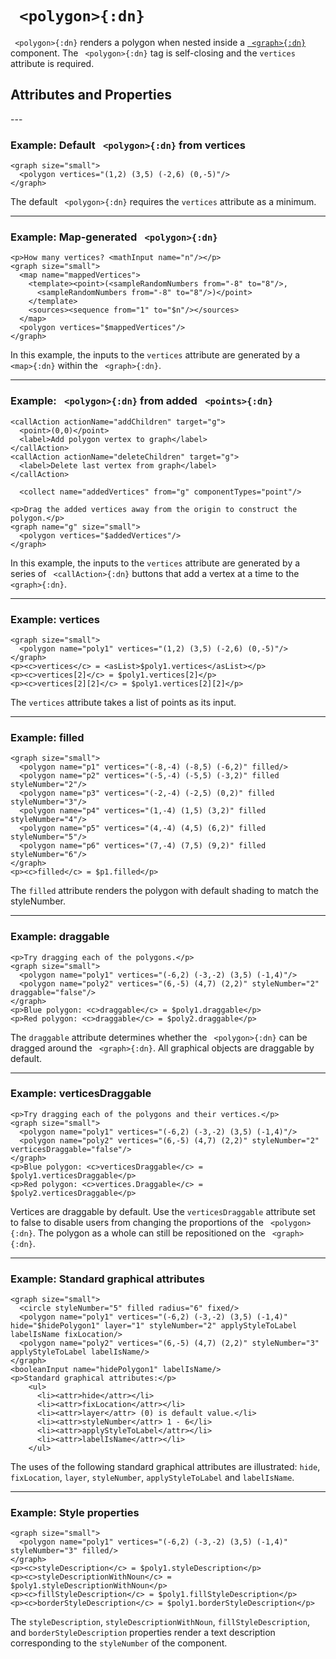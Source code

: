 


# ` <polygon>{:dn}`


` <polygon>{:dn}` renders a polygon when nested inside a [` <graph>{:dn}`](graph.mdx) component. The ` <polygon>{:dn}` tag is self-closing and the `vertices` attribute is required.

## Attributes and Properties 
 <AttrDisplay name='polygon'/> 
 <PropDisplay name='polygon'/>
---

### Example: Default ` <polygon>{:dn}` from vertices


```doenet-editor-horiz
<graph size="small">
  <polygon vertices="(1,2) (3,5) (-2,6) (0,-5)"/>
</graph>
```



The default ` <polygon>{:dn}` requires the `vertices` attribute as a minimum.



---

### Example: Map-generated ` <polygon>{:dn}`


```doenet-editor-horiz
<p>How many vertices? <mathInput name="n"/></p>
<graph size="small">
  <map name="mappedVertices">
    <template><point>(<sampleRandomNumbers from="-8" to="8"/>, 
      <sampleRandomNumbers from="-8" to="8"/>)</point>
    </template>
    <sources><sequence from="1" to="$n"/></sources>
  </map>
  <polygon vertices="$mappedVertices"/>
</graph>
```



In this example, the inputs to the `vertices` attribute are generated by a ` <map>{:dn}` within the ` <graph>{:dn}`.



---

### Example: ` <polygon>{:dn}` from added ` <points>{:dn}`


```doenet-editor-horiz
<callAction actionName="addChildren" target="g">
  <point>(0,0)</point>
  <label>Add polygon vertex to graph</label>
</callAction>
<callAction actionName="deleteChildren" target="g">
  <label>Delete last vertex from graph</label>
</callAction>

  <collect name="addedVertices" from="g" componentTypes="point"/>

<p>Drag the added vertices away from the origin to construct the polygon.</p>
<graph name="g" size="small">
  <polygon vertices="$addedVertices"/>
</graph>
```



In this example, the inputs to the `vertices` attribute are generated by a series of ` <callAction>{:dn}` buttons that add a vertex at a time to the ` <graph>{:dn}`.



---

### Example: vertices


```doenet-editor-horiz
<graph size="small">
  <polygon name="poly1" vertices="(1,2) (3,5) (-2,6) (0,-5)"/>
</graph>
<p><c>vertices</c> = <asList>$poly1.vertices</asList></p>
<p><c>vertices[2]</c> = $poly1.vertices[2]</p>
<p><c>vertices[2][2]</c> = $poly1.vertices[2][2]</p>
```



The `vertices` attribute takes a list of points as its input.



---

### Example: filled


```doenet-editor-horiz
<graph size="small">
  <polygon name="p1" vertices="(-8,-4) (-8,5) (-6,2)" filled/>
  <polygon name="p2" vertices="(-5,-4) (-5,5) (-3,2)" filled styleNumber="2"/>
  <polygon name="p3" vertices="(-2,-4) (-2,5) (0,2)" filled styleNumber="3"/>
  <polygon name="p4" vertices="(1,-4) (1,5) (3,2)" filled styleNumber="4"/>
  <polygon name="p5" vertices="(4,-4) (4,5) (6,2)" filled styleNumber="5"/>
  <polygon name="p6" vertices="(7,-4) (7,5) (9,2)" filled styleNumber="6"/>
</graph>     
<p><c>filled</c> = $p1.filled</p>
```



The `filled` attribute renders the polygon with default shading to match the styleNumber.



---

### Example: draggable


```doenet-editor-horiz
<p>Try dragging each of the polygons.</p>
<graph size="small">
  <polygon name="poly1" vertices="(-6,2) (-3,-2) (3,5) (-1,4)"/>
  <polygon name="poly2" vertices="(6,-5) (4,7) (2,2)" styleNumber="2" draggable="false"/>
</graph>
<p>Blue polygon: <c>draggable</c> = $poly1.draggable</p>
<p>Red polygon: <c>draggable</c> = $poly2.draggable</p>      
```



The `draggable` attribute determines whether the ` <polygon>{:dn}` can be dragged around the ` <graph>{:dn}`. All graphical objects are draggable by default.



---

### Example: verticesDraggable


```doenet-editor-horiz
<p>Try dragging each of the polygons and their vertices.</p>
<graph size="small">
  <polygon name="poly1" vertices="(-6,2) (-3,-2) (3,5) (-1,4)"/>
  <polygon name="poly2" vertices="(6,-5) (4,7) (2,2)" styleNumber="2" verticesDraggable="false"/>
</graph>
<p>Blue polygon: <c>verticesDraggable</c> = $poly1.verticesDraggable</p>
<p>Red polygon: <c>vertices.Draggable</c> = $poly2.verticesDraggable</p>
```



Vertices are draggable by default. Use the `verticesDraggable` attribute set to false to disable users from changing the proportions of the ` <polygon>{:dn}`. The polygon as a whole can still be repositioned on the ` <graph>{:dn}`.



---

### Example: Standard graphical attributes


```doenet-editor-horiz
<graph size="small">
  <circle styleNumber="5" filled radius="6" fixed/>
  <polygon name="poly1" vertices="(-6,2) (-3,-2) (3,5) (-1,4)" hide="$hidePolygon1" layer="1" styleNumber="2" applyStyleToLabel labelIsName fixLocation/>
  <polygon name="poly2" vertices="(6,-5) (4,7) (2,2)" styleNumber="3" applyStyleToLabel labelIsName/>
</graph>
<booleanInput name="hidePolygon1" labelIsName/>
<p>Standard graphical attributes:</p>
    <ul>
      <li><attr>hide</attr></li>
      <li><attr>fixLocation</attr></li>
      <li><attr>layer</attr> (0) is default value.</li>
      <li><attr>styleNumber</attr> 1 - 6</li>
      <li><attr>applyStyleToLabel</attr></li>
      <li><attr>labelIsName</attr></li>
    </ul>
```



The uses of the following standard graphical attributes are illustrated: `hide`, `fixLocation`, `layer`, `styleNumber`, `applyStyleToLabel` and `labelIsName`.



---

### Example: Style properties


```doenet-editor-horiz
<graph size="small">
  <polygon name="poly1" vertices="(-6,2) (-3,-2) (3,5) (-1,4)" styleNumber="3" filled/>
</graph>
<p><c>styleDescription</c> = $poly1.styleDescription</p>
<p><c>styleDescriptionWithNoun</c> = $poly1.styleDescriptionWithNoun</p>
<p><c>fillStyleDescription</c> = $poly1.fillStyleDescription</p>
<p><c>borderStyleDescription</c> = $poly1.borderStyleDescription</p>
```



The `styleDescription`, `styleDescriptionWithNoun`, `fillStyleDescription`, and `borderStyleDescription` properties render a text description corresponding to the `styleNumber` of the component.

